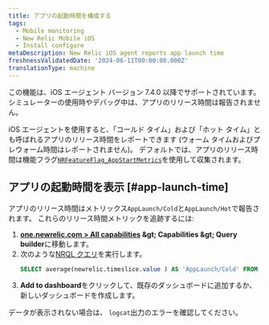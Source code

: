 ```yaml
---
title: アプリの起動時間を構成する
tags:
  - Mobile monitoring
  - New Relic Mobile iOS
  - Install configure
metaDescription: New Relic iOS agent reports app launch time
freshnessValidatedDate: '2024-06-11T00:00:00.000Z'
translationType: machine
---
```


<Callout variant="important">
  この機能は、iOS エージェント バージョン 7.4.0 以降でサポートされています。 シミュレーターの使用時やデバッグ中は、アプリのリリース時間は報告されません。
</Callout>

iOS エージェントを使用すると、「コールド タイム」および「ホット タイム」とも呼ばれるアプリのリリース時間をレポートできます (ウォーム タイムおよびプレウォーム時間はレポートされません)。 デフォルトでは、アプリのリリース時間は機能フラグ[`NRFeatureFlag_AppStartMetrics`](/docs/mobile-monitoring/new-relic-mobile/mobile-sdk/configure-settings/#ios-applaunchtime)を使用して収集されます。

## アプリの起動時間を表示 [#app-launch-time]

アプリのリリース時間はメトリックス`AppLaunch/Cold`と`AppLaunch/Hot`で報告されます。 これらのリリース時間メトリックを追跡するには:

1. <DNT>**[one.newrelic.com &gt; All capabilities](https://one.newrelic.com/all-capabilities) &amp;gt; Capabilities &amp;gt; Query builder**</DNT>に移動します。
2. 次のような[NRQL クエリ](/docs/query-your-data/explore-query-data/query-builder/use-advanced-nrql-mode-query-data/)を実行します。
   ```sql
   SELECT average(newrelic.timeslice.value ) AS 'AppLaunch/Cold' FROM Metric WHERE metricTimesliceName = 'AppLaunch/Cold' AND entity.guid = 'YOUR_APP_TOKEN' SINCE 1664218800000 UNTIL 1664220600000 TIMESERIES
   ```
3. <DNT>**Add to dashboard**</DNT>をクリックして、既存のダッシュボードに追加するか、新しいダッシュボードを作成します。

データが表示されない場合は、 `logcat`出力のエラーを確認してください。